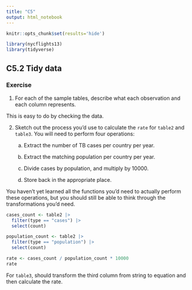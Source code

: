 ```yaml
---
title: "C5"
output: html_notebook
---
```


```r
knitr::opts_chunk$set(results='hide')

library(nycflights13)
library(tidyverse)
```

## C5.2 Tidy data

### Exercise

1.  For each of the sample tables, describe what each observation and each column represents.

This is easy to do by checking the data.

2.  Sketch out the process you’d use to calculate the `rate` for `table2` and `table3`. You will need to perform four operations:

    a.  Extract the number of TB cases per country per year.

    b.  Extract the matching population per country per year.

    c.  Divide cases by population, and multiply by 10000.

    d.  Store back in the appropriate place.

You haven’t yet learned all the functions you’d need to actually perform these operations, but you should still be able to think through the transformations you’d need.

```r
cases_count <- table2 |>
  filter(type == "cases") |>
  select(count)

population_count <- table2 |>
  filter(type == "population") |>
  select(count)

rate <- cases_count / population_count * 10000
rate
```
For `table3`, should transform the third column from string to equation and then calculate the rate. 


